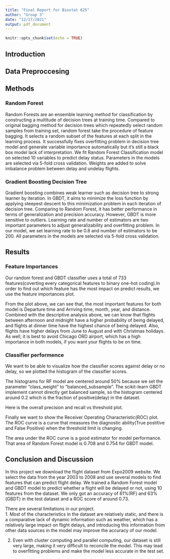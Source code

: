 ```yaml
---
title: "Final Report for Biostat 625"
author: "Group 3"
date: "12/17/2021"
output: pdf_document
---
```


```r
knitr::opts_chunk$set(echo = TRUE)
```

## Introduction

## Data Preproccesing

## Methods

### Random Forest
Random Forests are an ensemble learning method for classification by constructing a multitude of decision trees at training time. Compared to original bagging method for decision trees which repeatedly select random samples from training set, random forest take the procedure of feature bagging. It selects a random subset of the features at each split in the learning process. It successfully fixes overfitting problem in decision tree model and generate variable importance automatically but it’s still a black box model lack of interpretation. We fit Random Forest Classification model on selected 10 variables to predict delay status. Parameters in the models are selected via 5-fold cross validation. Weights are added to solve imbalance problem between delay and undelay flights.

### Gradient Boosting Decision Tree
Gradient boosting combines weak learner such as decision tree to strong learner by iteration. In GBDT, it aims to minimize the loss function by applying steepest descent to this minimization problem in each iteration of decision tree. Comparing to Random Forest, it has better performance in terms of generalization and precision accuracy. However, GBDT is more sensitive to outliers. Learning rate and number of estimators are two important parameters to adjust generalizability and overfitting problem. In our model, we set learning rate to be 0.8 and number of estimators to be 200. All parameters in the models are selected via 5-fold cross validation.

## Results

### Feature Importances
Our random forest and GBDT classifier uses a total of 733 features(coverting every categorical features to binary one-hot coding).In order to find out which feature has the most impact on predict results, we use the feature importances plot.  

From the plot above, we can see that, the most important features for both model is Departure time and Arriving time, month, year, and distance. Combined with the descriptive analysis above, we can know that flights between afternoon and midnight have a higher probability of being delayed, and flights at dinner time have the highest chance of being delayed. Also, flights have higher delays from June to August and with Christmas holidays. As well, it is best to avoid Chicago ORD airport, which has a high importance in both models, if you want your flights to be on time.   

### Classifier performence
We want to be able to visualize how the classifier scores against delay or no delay, so we plotted the histogram of the classifier scores.  

The histograms for RF model are centered around 50% because we set the parameter “class_weight” to “balanced_subsample”. The scikit-learn GBDT implement cannot directly get balanced sample, so the histogram centered around 0.2 which is the fraction of positive(delay) in the dataset.  

Here is the overall precision and recall vs threshold plot.  

Finally we want to show the Receiver Operating Characteristic(ROC) plot. The ROC curve is a curve that measures the diagnostic ability(True postitive and False Positive) when the threshold limit is changing.  

The area under the ROC curve is a good estimator for model performance. That area of Random Forest model is 0.708 and 0.754 for GBDT model.  

## Conclusion and Discussion

In this project we download the flight dataset from Expo2009 website. We select the data from the year 2003 to 2008 and use several models to find features that can predict flight delay. We trained a Random Forest model and GBDT model to predict whether a flight will be delayed or not, using 10 features from the dataset. We only got an accuracy of 61%(RF) and 63%(GBDT) in the test dataset and a ROC score of around 0.73.  

There are several limitations in our project.  
1. Most of the characteristics in the dataset are relatively static, and there is a comparative lack of dynamic information such as weather, which has a relatively large impact on flight delays, and introducing this information from other data sources in the model may improve the accuracy of our model.  

2. Even with cluster computing and parallel computing, our dataset is still very large, making it very difficult to reconcile the model. This may lead to overfitting problems and make the model less accurate in the test set.  

